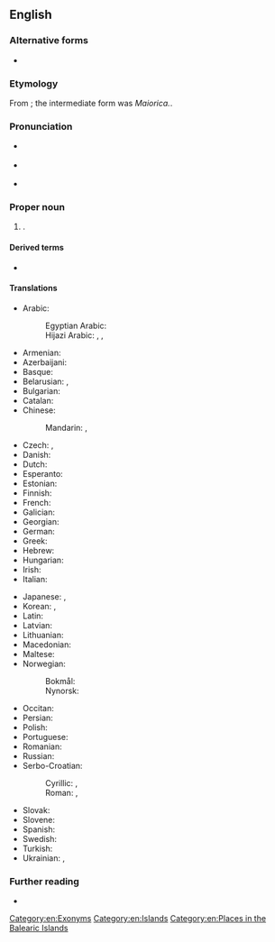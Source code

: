 ==English==

===Alternative forms===
* {{alter|en|Mallorca}}

===Etymology===
From {{bor|en|la|[[īnsula]] [[maior]]|t=larger island}}; the intermediate form was ''Maiorica.''.

===Pronunciation===
* {{a|GA}} {{IPA|en|/məˈjɔɹ.kə/|/məˈdʒɔɹ.kə/}}
* {{a|RP}} {{IPA|en|/məˈjɔː.kə/|/məˈdʒɔː.kə/}}
* {{audio|en|LL-Q1860 (eng)-Vealhurl-Majorca.wav|Audio (UK)}}

===Proper noun===
{{en-proper noun}}

# {{place|en|Largest of the  <<autonomous community/Balearic Islands>>}}.
#: {{cot|en|Formentera|Ibiza|Minorca}}

====Derived terms====
* {{l|en|Majorcan}}

====Translations====
{{trans-top|island}}
* Arabic: {{t|ar|مَيُورْقَة|f}}
*: Egyptian Arabic: {{t|arz|مايوركا|f|tr=mayurka|sc=Arab}}
*: Hijazi Arabic: {{t|acw|ميورقة|f|tr=mayōrga}}, {{t|acw|ميوركا|f|tr=mayōrka}}, {{t|acw|مايوركا|f|tr=māyōrka}} {{qualifier|common spelling}}
* Armenian: {{t|hy|Մալյորկա}}
* Azerbaijani: {{t|az|Malyorka}}
* Basque: {{t|eu|Mallorca}}
* Belarusian: {{t|be|Мальёрка|f}}, {{t|be|Маёрка|f}}
* Bulgarian: {{t|bg|Майорка|f}}
* Catalan: {{t+|ca|Mallorca|f}}
* Chinese:
*: Mandarin: {{t|cmn|馬略卡島|sc=Hani}}, {{t|cmn|马略卡岛|tr=Mǎ'èkǎ dǎo|sc=Hani}}
* Czech: {{t+|cs|Mallorca|f}}, {{t|cs|Malorka|f}}
* Danish: {{t|da|Mallorca}}
* Dutch: {{t|nl|Majorca}}
* Esperanto: {{t|eo|Majorko}}
* Estonian: {{t|et|Mallorca}}
* Finnish: {{t+|fi|Mallorca}}
* French: {{t+|fr|Majorque|f}}
* Galician: {{t+|gl|Mallorca|f}}
* Georgian: {{t|ka|მალიორკა}}
* German: {{t+|de|Mallorca|n}}
* Greek: {{t|el|Μαγιόρκα}}
* Hebrew: {{t|he|מיורקה|f}}
* Hungarian: {{t|hu|Mallorca}}
* Irish: {{t|ga|Mallarca|m}}
* Italian: {{t+|it|Maiorca|f}}
{{trans-mid}}
* Japanese: {{t|ja|マジョルカ島|tr=Majoruka-tō}}, {{t|ja|マヨルカ島|tr=Mayoruka-tō}}
* Korean: {{t|ko|^마조르카}}, {{t|ko|^마요르카}}
* Latin: {{t|la|Balearis Maior}}
* Latvian: {{t|lv|Maļorka|f}}
* Lithuanian: {{t|lt|Maljorka|f}}
* Macedonian: {{t|mk|Мајо́рка|f}}
* Maltese: {{t|mt|Majorka}}
* Norwegian:
*: Bokmål: {{t|nb|Mallorca|f}}
*: Nynorsk: {{t|nn|Mallorca|f}}
* Occitan: {{t|oc|Malhòrca|f}}
* Persian: {{t|fa|مایورکا|tr=mâyurkâ}}
* Polish: {{t+|pl|Majorka|f}}
* Portuguese: {{t+|pt|Maiorca|f}}
* Romanian: {{t|ro|Mallorca|f}}
* Russian: {{t|ru|Майо́рка|f}}
* Serbo-Croatian:
*: Cyrillic: {{t|sh|Маљорка|f}}, {{t|sh|Мајорка|f}}
*: Roman: {{t|sh|Maljorka|f}}, {{t|sh|Mallorca|f}}
* Slovak: {{t|sk|Malorka|f}}
* Slovene: {{t|sl|Majorka|f}}
* Spanish: {{t+|es|Mallorca|f}}
* Swedish: {{t+|sv|Mallorca}}
* Turkish: {{t|tr|Mayorka}}
* Ukrainian: {{t|uk|Мальо́рка|f}}, {{t+|uk|Майо́рка|f}}
{{trans-bottom}}

===Further reading===
* {{pedia|Mallorca}}

[[Category:en:Exonyms]]
[[Category:en:Islands]]
[[Category:en:Places in the Balearic Islands]]